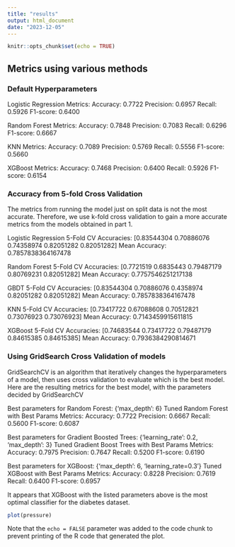 ```yaml
---
title: "results"
output: html_document
date: "2023-12-05"
---
```


```r
knitr::opts_chunk$set(echo = TRUE)
```

## Metrics using various methods

### Default Hyperparameters

Logistic Regression Metrics:
Accuracy: 0.7722
Precision: 0.6957
Recall: 0.5926
F1-score: 0.6400

Random Forest Metrics:
Accuracy: 0.7848
Precision: 0.7083
Recall: 0.6296
F1-score: 0.6667

KNN Metrics:
Accuracy: 0.7089
Precision: 0.5769
Recall: 0.5556
F1-score: 0.5660

XGBoost Metrics:
Accuracy: 0.7468
Precision: 0.6400
Recall: 0.5926
F1-score: 0.6154

### Accuracy from 5-fold Cross Validation

The metrics from running the model just on split data is not the most accurate. Therefore, we use k-fold cross validation to gain a more accurate metrics from the models obtained in part 1.

Logistic Regression 5-Fold CV Accuracies: [0.83544304 0.70886076 0.74358974 0.82051282 0.82051282]
Mean Accuracy: 0.7857838364167478

Random Forest 5-Fold CV Accuracies: [0.7721519  0.6835443  0.79487179 0.80769231 0.82051282]
Mean Accuracy: 0.7757546251217138

GBDT 5-Fold CV Accuracies: [0.83544304 0.70886076 0.4358974 0.82051282 0.82051282]
Mean Accuracy: 0.7857838364167478

KNN 5-Fold CV Accuracies: [0.73417722 0.67088608 0.70512821 0.73076923 0.73076923]
Mean Accuracy: 0.7143459915611815

XGBoost 5-Fold CV Accuracies: [0.74683544 0.73417722 0.79487179 0.84615385 0.84615385]
Mean Accuracy: 0.7936384290814671

### Using GridSearch Cross Validation of models

GridSearchCV is an algorithm that iteratively changes the hyperparameters of a model, then uses cross validation to evaluate which is the best model. Here are the resulting metrics for the best model, with the parameters decided by GridSearchCV

Best parameters for Random Forest: {'max_depth': 6}
Tuned Random Forest with Best Params Metrics:
Accuracy: 0.7722
Precision: 0.6667
Recall: 0.5600
F1-score: 0.6087

Best parameters for Gradient Boosted Trees: {'learning_rate': 0.2, 'max_depth': 3}
Tuned Gradient Boost Trees with Best Params Metrics:
Accuracy: 0.7975
Precision: 0.7647
Recall: 0.5200
F1-score: 0.6190

Best parameters for XGBoost: {'max_depth': 6, 'learning_rate=0.3'}
Tuned XGBoost with Best Params Metrics:
Accuracy: 0.8228
Precision: 0.7619
Recall: 0.6400
F1-score: 0.6957

It appears that XGBoost with the listed parameters above is the most optimal classifier for the diabetes dataset.

```r
plot(pressure)
```

Note that the `echo = FALSE` parameter was added to the code chunk to prevent printing of the R code that generated the plot.
